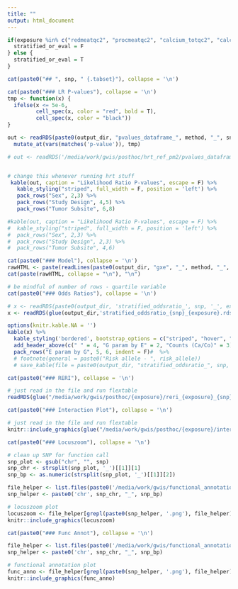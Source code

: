 ```yaml
---
title: ""
output: html_document
---
```


<!-- ```{r, include = F, echo = F} -->
<!-- # snp <- paste0("chr", gsub("\\:", "\\_", snp)) -->
<!-- outdir <- paste0("/media/work/gwis/posthoc/", exposure, "/") -->

<!-- # to indicate if SNP coding was flipped to reflect risk allele when E = 0 (using interaction models with basic covariates) -->
<!-- tmp_flipped <- readRDS(paste0(outdir, "lm_g_maineffects.rds")) %>%  -->
<!--   mutate(coeffs = as.numeric(as.character(coeffs))) %>%  -->
<!--   filter(coeffs >= 0) -->

<!-- snp_info <- unlist(strsplit(gsub("chr", "", snp), split = "_")) -->

<!-- if(snp %in% tmp_flipped$snps) { -->
<!--   risk_allele <- snp_info[4] -->
<!-- } else { -->
<!--   risk_allele <- snp_info[3] -->
<!-- } -->
<!-- ``` -->


``` r
if(exposure %in% c("redmeatqc2", "procmeatqc2", "calcium_totqc2", "calcium_dietqc2", "folate_dietqc2", "folate_totqc2")) {
  stratified_or_eval = F
} else {
  stratified_or_eval = T
}
```


``` r
cat(paste0("## ", snp, " {.tabset}"), collapse = '\n')
```


```r
cat(paste0("### LR P-values"), collapse = '\n')
tmp <- function(x) {
  ifelse(x <= 5e-6,
         cell_spec(x, color = "red", bold = T),
         cell_spec(x, color = "black"))
}

out <- readRDS(paste0(output_dir, "pvalues_dataframe_", method, "_", snp, "_", exposure, ".rds")) %>%
  mutate_at(vars(matches('p-value')), tmp)

# out <- readRDS('/media/work/gwis/posthoc/hrt_ref_pm2/pvalues_dataframe_chiSq2df_chr6_117823508_T_C_hrt_ref_pm2.rds')


# change this whenever running hrt stuff
 kable(out, caption = "Likelihood Ratio P-values", escape = F) %>%
   kable_styling("striped", full_width = F, position = 'left') %>%
   pack_rows("Sex", 2,3) %>%
   pack_rows("Study Design", 4,5) %>%
   pack_rows("Tumor Subsite", 6,8)

#kable(out, caption = "Likelihood Ratio P-values", escape = F) %>%
#  kable_styling("striped", full_width = F, position = 'left') %>%
#  pack_rows("Sex", 2,3) %>%
#  pack_rows("Study Design", 2,3) %>%
#  pack_rows("Tumor Subsite", 4,6)

```






```r
cat(paste0("### Model"), collapse = '\n')
rawHTML <- paste(readLines(paste0(output_dir, "gxe", "_", method, "_", snp, "_", exposure, "_", "covariate_sets.html")))
cat(paste(rawHTML, collapse = "\n"), "\n")
```


```r
# be mindful of number of rows - quartile variable
cat(paste0("### Odds Ratios"), collapse = '\n')

# x <- readRDS(paste0(output_dir, 'stratified_oddsratio_', snp, '_', exposure, '.rds'))
x <- readRDS(glue(output_dir,'stratified_oddsratio_{snp}_{exposure}.rds'))

options(knitr.kable.NA = '')
kable(x) %>%
  kable_styling('bordered', bootstrap_options = c("striped", "hover", "condensed"), full_width = F, position = 'left') %>%
  add_header_above(c(" " = 4, "G param by E" = 2, "Counts (Ca/Co)" = 3)) %>%
  pack_rows("E param by G", 5, 6, indent = F)#  %>%
  # footnote(general = paste0("Risk allele - ", risk_allele))
  # save_kable(file = paste0(output_dir, "stratified_oddsratio_", snp, "_", exposure, "_dosage.html"), self_contained = T)

```


```r
cat(paste0("### RERI"), collapse = '\n')
```
```r
# just read in the file and run flextable
readRDS(glue("/media/work/gwis/posthoc/{exposure}/reri_{exposure}_{snp}_{glue_collapse(covariates, sep = '_')}.rds"))

```


```r
cat(paste0("### Interaction Plot"), collapse = '\n')
```
```r
# just read in the file and run flextable
knitr::include_graphics(glue("/media/work/gwis/posthoc/{exposure}/interaction_plot_{exposure}_{snp}_{glue_collapse(covariates, sep = '_')}.png"))

```

```r
cat(paste0("### Locuszoom"), collapse = '\n')
```

```r
# clean up SNP for function call 
snp_plot <- gsub("chr", "", snp)
snp_chr <- strsplit(snp_plot, '_')[[1]][1]
snp_bp <- as.numeric(strsplit(snp_plot, '_')[[1]][2])

file_helper <- list.files(paste0('/media/work/gwis/functional_annotation_out/', exposure), recursive = T, full.names = T)
snp_helper <- paste0('chr', snp_chr, "_", snp_bp)

# locuszoom plot
locuszoom <- file_helper[grepl(paste0(snp_helper, '.png'), file_helper) &  grepl("locuszoom", file_helper) & grepl(method, file_helper)]
knitr::include_graphics(locuszoom)

```


```r
cat(paste0("### Func Annot"), collapse = '\n')
```
```r
file_helper <- list.files(paste0('/media/work/gwis/functional_annotation_out/', exposure), recursive = T, full.names = T)
snp_helper <- paste0('chr', snp_chr, "_", snp_bp)

# functional annotation plot
func_anno <- file_helper[grepl(paste0(snp_helper, '.png'), file_helper) & !grepl("locuszoom", file_helper) & grepl(method, file_helper)]
knitr::include_graphics(func_anno)
```







